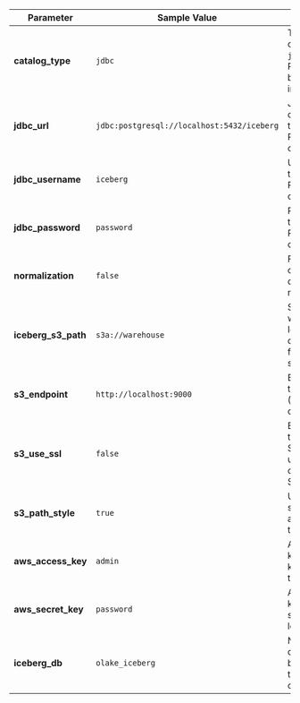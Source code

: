 
| Parameter           | Sample Value                                   | Description                                                                                             |
|---------------------|------------------------------------------------|---------------------------------------------------------------------------------------------------------|
| **catalog_type**    | `jdbc`                                         | Type of catalog. Use `jdbc` for a PostgreSQL-based catalog in local tests.                             |
| **jdbc_url**        | `jdbc:postgresql://localhost:5432/iceberg`       | JDBC URL for connecting to the PostgreSQL catalog.                                                     |
| **jdbc_username**   | `iceberg`                                      | Username for the PostgreSQL catalog.                                                                    |
| **jdbc_password**   | `password`                                     | Password for the PostgreSQL catalog.                                                                    |
| **normalization**   | `false`                                        | Flag to enable or disable data normalization.                                                         |
| **iceberg_s3_path** | `s3a://warehouse`                              | S3 path where the Iceberg data/metadata files will be stored.                                          |
| **s3_endpoint**     | `http://localhost:9000`                        | Endpoint for the S3 service (Minio in this case).                                                       |
| **s3_use_ssl**      | `false`                                        | Boolean flag to determine if SSL should be used when connecting to S3.                                  |
| **s3_path_style**   | `true`                                         | Use path-style addressing for the S3 API.                                                              |
| **aws_access_key**  | `admin`                                        | AWS access key (or Minio key for local testing).                                                       |
| **aws_secret_key**  | `password`                                     | AWS secret key (or Minio secret for local testing).                                                    |
| **iceberg_db**      | `olake_iceberg`                                | Name of the database to be created in the Iceberg catalog.                                             |

